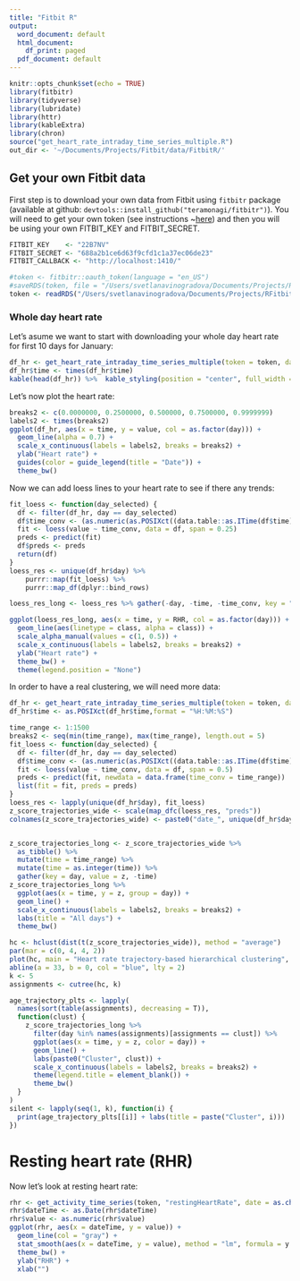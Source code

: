 ```yaml
---
title: "Fitbit R"
output:
  word_document: default
  html_document:
    df_print: paged
  pdf_document: default
---
```


```r
knitr::opts_chunk$set(echo = TRUE)
library(fitbitr)
library(tidyverse)
library(lubridate)
library(httr)
library(kableExtra)
library(chron)
source("get_heart_rate_intraday_time_series_multiple.R")
out_dir <- '~/Documents/Projects/Fitbit/data/FitbitR/'
```

## Get your own Fitbit data

First step is to download your own data from Fitbit using `fitbitr` package (available at github: `devtools::install_github("teramonagi/fitbitr")`). You will need to get your own token (see instructions ~[here](https://github.com/teramonagi/fitbitr)) and then you will be using  your own FITBIT_KEY and FITBIT_SECRET.

```r
FITBIT_KEY    <- "22B7NV"
FITBIT_SECRET <- "688a2b1ce6d63f9cfd1c1a37ec06de23"
FITBIT_CALLBACK <- "http://localhost:1410/"

#token <- fitbitr::oauth_token(language = "en_US")
#saveRDS(token, file = "/Users/svetlanavinogradova/Documents/Projects/RFitbit/fitbit_token.rds")
token <- readRDS("/Users/svetlanavinogradova/Documents/Projects/RFitbit/fitbit_token.rds")
```

### Whole day heart rate

Let's asume we want to start with downloading your whole day heart rate for first 10 days for January:

```r
df_hr <- get_heart_rate_intraday_time_series_multiple(token = token, date_start = "2020-01-05", date_end = "2020-01-10")
df_hr$time <- times(df_hr$time)
kable(head(df_hr)) %>%  kable_styling(position = "center", full_width = F)
```

Let's now plot the heart rate:

```r
breaks2 <- c(0.0000000, 0.2500000, 0.500000, 0.7500000, 0.9999999)
labels2 <- times(breaks2)
ggplot(df_hr, aes(x = time, y = value, col = as.factor(day))) + 
  geom_line(alpha = 0.7) +
  scale_x_continuous(labels = labels2, breaks = breaks2) +
  ylab("Heart rate") +
  guides(color = guide_legend(title = "Date")) +
  theme_bw()
```

Now we can add loess lines to your heart rate to see if there any trends:

```r
fit_loess <- function(day_selected) {
  df <- filter(df_hr, day == day_selected)
  df$time_conv <- (as.numeric(as.POSIXct((data.table::as.ITime(df$time)))) - as.numeric(as.POSIXct((data.table::as.ITime(df$time[1])))) ) / 60
  fit <- loess(value ~ time_conv, data = df, span = 0.25)
  preds <- predict(fit)
  df$preds <- preds
  return(df)
}
loess_res <- unique(df_hr$day) %>%
    purrr::map(fit_loess) %>%
    purrr::map_df(dplyr::bind_rows)

loess_res_long <- loess_res %>% gather(-day, -time, -time_conv, key = "class", value = "RHR")

ggplot(loess_res_long, aes(x = time, y = RHR, col = as.factor(day))) + 
  geom_line(aes(linetype = class, alpha = class)) + 
  scale_alpha_manual(values = c(1, 0.5)) + 
  scale_x_continuous(labels = labels2, breaks = breaks2) +
  ylab("Heart rate") +
  theme_bw() +
  theme(legend.position = "None")
```

In order to have a real clustering, we will need more data:

```r
df_hr <- get_heart_rate_intraday_time_series_multiple(token = token, date_start = "2019-11-01", date_end = "2020-01-10")
df_hr$time <- as.POSIXct(df_hr$time,format = "%H:%M:%S")

time_range <- 1:1500
breaks2 <- seq(min(time_range), max(time_range), length.out = 5)
fit_loess <- function(day_selected) {
  df <- filter(df_hr, day == day_selected)
  df$time_conv <- (as.numeric(as.POSIXct((data.table::as.ITime(df$time)))) - as.numeric(as.POSIXct((data.table::as.ITime(df$time[1])))) ) / 60
  fit <- loess(value ~ time_conv, data = df, span = 0.5)
  preds <- predict(fit, newdata = data.frame(time_conv = time_range))
  list(fit = fit, preds = preds)
}
loess_res <- lapply(unique(df_hr$day), fit_loess)
z_score_trajectories_wide <- scale(map_dfc(loess_res, "preds"))
colnames(z_score_trajectories_wide) <- paste0("date_", unique(df_hr$day))


z_score_trajectories_long <- z_score_trajectories_wide %>%
  as_tibble() %>%
  mutate(time = time_range) %>%
  mutate(time = as.integer(time)) %>%
  gather(key = day, value = z, -time)
z_score_trajectories_long %>%
  ggplot(aes(x = time, y = z, group = day)) +
  geom_line() +
  scale_x_continuous(labels = labels2, breaks = breaks2) +
  labs(title = "All days") +
  theme_bw()

hc <- hclust(dist(t(z_score_trajectories_wide)), method = "average")
par(mar = c(0, 4, 4, 2))
plot(hc, main = "Heart rate trajectory-based hierarchical clustering", ylab = "", cex = 0.5)
abline(a = 33, b = 0, col = "blue", lty = 2)
k <- 5
assignments <- cutree(hc, k)
```


```r
age_trajectory_plts <- lapply(
  names(sort(table(assignments), decreasing = T)), 
  function(clust) {
    z_score_trajectories_long %>%
      filter(day %in% names(assignments)[assignments == clust]) %>%
      ggplot(aes(x = time, y = z, color = day)) +
      geom_line() + 
      labs(paste0("Cluster", clust)) +
      scale_x_continuous(labels = labels2, breaks = breaks2) +
      theme(legend.title = element_blank()) + 
      theme_bw()
  }
)
silent <- lapply(seq(1, k), function(i) {
  print(age_trajectory_plts[[i]] + labs(title = paste("Cluster", i)))
})
```


# Resting heart rate (RHR)

Now let's look at resting heart rate:

```r
rhr <- get_activity_time_series(token, "restingHeartRate", date = as.character(Sys.Date()), period = "max")
rhr$dateTime <- as.Date(rhr$dateTime)
rhr$value <- as.numeric(rhr$value)
ggplot(rhr, aes(x = dateTime, y = value)) +
  geom_line(col = "gray") +
  stat_smooth(aes(x = dateTime, y = value), method = "lm", formula = y ~ poly(x, 21), se = FALSE) +
  theme_bw() + 
  ylab("RHR") + 
  xlab("")
```




